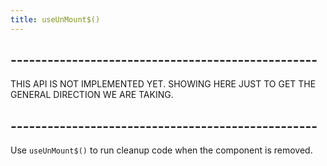```yaml
---
title: useUnMount$()
---
```


## --------------------------------------------------

THIS API IS NOT IMPLEMENTED YET. SHOWING HERE JUST TO GET THE GENERAL DIRECTION WE ARE TAKING.

## --------------------------------------------------

Use `useUnMount$()` to run cleanup code when the component is removed.
